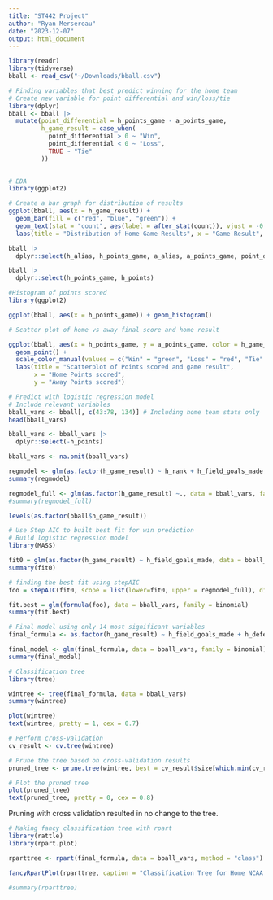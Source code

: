 ```yaml
---
title: "ST442 Project"
author: "Ryan Mersereau"
date: "2023-12-07"
output: html_document
---
```

```r
library(readr)
library(tidyverse)
bball <- read_csv("~/Downloads/bball.csv")
```

```r
# Finding variables that best predict winning for the home team
# Create new variable for point differential and win/loss/tie
library(dplyr)
bball <- bball |>
  mutate(point_differential = h_points_game - a_points_game,
         h_game_result = case_when(
           point_differential > 0 ~ "Win",
           point_differential < 0 ~ "Loss",
           TRUE ~ "Tie"
         ))
  
```

```r
# EDA
library(ggplot2)

# Create a bar graph for distribution of results
ggplot(bball, aes(x = h_game_result)) +
  geom_bar(fill = c("red", "blue", "green")) +  
  geom_text(stat = "count", aes(label = after_stat(count)), vjust = -0.5) +
  labs(title = "Distribution of Home Game Results", x = "Game Result", y = "Frequency")
```


```r
bball |>
  dplyr::select(h_alias, h_points_game, a_alias, a_points_game, point_differential, h_game_result)

bball |>
  dplyr::select(h_points_game, h_points)
```

```r
#Histogram of points scored
library(ggplot2)

ggplot(bball, aes(x = h_points_game)) + geom_histogram()

```


```r
# Scatter plot of home vs away final score and home result

ggplot(bball, aes(x = h_points_game, y = a_points_game, color = h_game_result)) +
  geom_point() +
  scale_color_manual(values = c("Win" = "green", "Loss" = "red", "Tie" = "blue")) +
  labs(title = "Scatterplot of Points scored and game result",
       x = "Home Points scored",
       y = "Away Points scored")
```


```r
# Predict with logistic regression model
# Include relevant variables
bball_vars <- bball[, c(43:78, 134)] # Including home team stats only
head(bball_vars)

bball_vars <- bball_vars |>
  dplyr::select(-h_points)

bball_vars <- na.omit(bball_vars)
```

```r
regmodel <- glm(as.factor(h_game_result) ~ h_rank + h_field_goals_made, data = bball_vars, family = binomial)
summary(regmodel)

regmodel_full <- glm(as.factor(h_game_result) ~., data = bball_vars, family = binomial)
#summary(regmodel_full)
```

```r
levels(as.factor(bball$h_game_result))
```

```r
# Use Step AIC to built best fit for win prediction
# Build logistic regression model
library(MASS)

fit0 = glm(as.factor(h_game_result) ~ h_field_goals_made, data = bball_vars, family = binomial)
summary(fit0)

# finding the best fit using stepAIC
foo = stepAIC(fit0, scope = list(lower=fit0, upper = regmodel_full), direction = "forward")

fit.best = glm(formula(foo), data = bball_vars, family = binomial)
summary(fit.best)
```

```r
# Final model using only 14 most significant variables
final_formula <- as.factor(h_game_result) ~ h_field_goals_made + h_defensive_rebounds + h_points_off_turnovers + h_turnovers + h_offensive_rebounds + h_team_rebounds + h_steals + h_three_points_made + h_personal_fouls + h_free_throws_made + h_field_goals_att + h_free_throws_att + h_rank + h_coach_tech_fouls

final_model <- glm(final_formula, data = bball_vars, family = binomial)
summary(final_model)
```

```r
# Classification tree
library(tree) 

wintree <- tree(final_formula, data = bball_vars)
summary(wintree)
```


```r
plot(wintree)
text(wintree, pretty = 1, cex = 0.7)
```
```r
# Perform cross-validation
cv_result <- cv.tree(wintree)

# Prune the tree based on cross-validation results
pruned_tree <- prune.tree(wintree, best = cv_result$size[which.min(cv_result$dev)])

# Plot the pruned tree
plot(pruned_tree)
text(pruned_tree, pretty = 0, cex = 0.8)
```

Pruning with cross validation resulted in no change to the tree.

```r
# Making fancy classification tree with rpart
library(rattle)
library(rpart.plot)

rparttree <- rpart(final_formula, data = bball_vars, method = "class")

fancyRpartPlot(rparttree, caption = "Classification Tree for Home NCAA Wins")
```

```r
#summary(rparttree)
```

